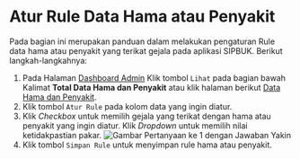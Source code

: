 
# Atur Rule Data Hama atau Penyakit

Pada bagian ini merupakan panduan dalam melakukan pengaturan Rule data hama atau penyakit yang terikat gejala pada aplikasi SIPBUK. Berikut langkah-langkahnya:

1. Pada Halaman [Dashboard Admin](/admin) Klik tombol `Lihat` pada bagian bawah Kalimat **Total Data Hama dan Penyakit** atau klik halaman berikut [Data Hama dan Penyakit](/admin/pests-deseases).
2. Klik tombol `Atur Rule` pada kolom data yang ingin diatur.
3. Klik _Checkbox_ untuk memilih gejala yang terikat dengan hama atau penyakit yang ingin diatur. Klik _Dropdown_ untuk memilih nilai ketidakpastian pakar.
   <Image
     className="shadow-lg rounded-lg mt-4 border border-gray-200"
     src={setRulePestOrDesease}
     width={1080}
     height={720}
     alt="Gambar Pertanyaan ke 1 dengan Jawaban Yakin"
     priority
   />
4. Klik tombol `Simpan Rule` untuk menyimpan rule hama atau penyakit.
